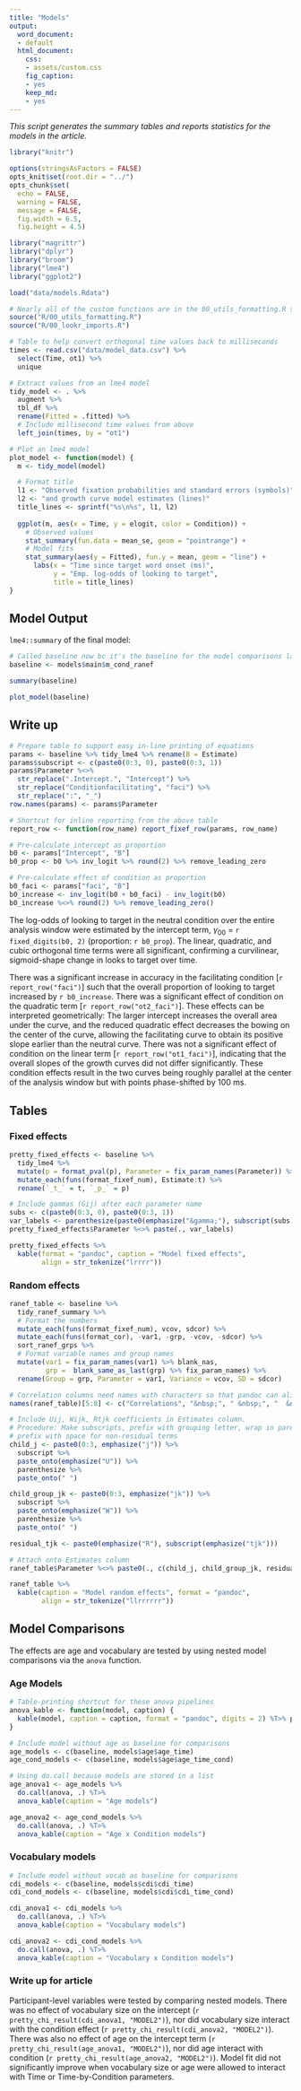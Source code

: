 ```yaml
---
title: "Models"
output:
  word_document:
  - default
  html_document:
    css:
    - assets/custom.css
    fig_caption:
    - yes
    keep_md:
    - yes
---
```


_This script generates the summary tables and reports statistics for the 
models in the article._

```r
library("knitr")

options(stringsAsFactors = FALSE)
opts_knit$set(root.dir = "../")
opts_chunk$set(
  echo = FALSE,
  warning = FALSE,
  message = FALSE,
  fig.width = 6.5,
  fig.height = 4.5)
```


```r
library("magrittr")
library("dplyr")
library("broom")
library("lme4")
library("ggplot2")

load("data/models.Rdata")

# Nearly all of the custom functions are in the 00_utils_formatting.R script
source("R/00_utils_formatting.R")
source("R/00_lookr_imports.R")

# Table to help convert orthogonal time values back to milliseconds
times <- read.csv("data/model_data.csv") %>% 
  select(Time, ot1) %>% 
  unique

# Extract values from an lme4 model
tidy_model <- . %>% 
  augment %>% 
  tbl_df %>% 
  rename(Fitted = .fitted) %>%
  # Include millisecond time values from above
  left_join(times, by = "ot1")

# Plot an lme4 model
plot_model <- function(model) {
  m <- tidy_model(model)

  # Format title
  l1 <- "Observed fixation probabilities and standard errors (symbols)"
  l2 <- "and growth curve model estimates (lines)"
  title_lines <- sprintf("%s\n%s", l1, l2)
  
  ggplot(m, aes(x = Time, y = elogit, color = Condition)) +
    # Observed values
    stat_summary(fun.data = mean_se, geom = "pointrange") +
    # Model fits
    stat_summary(aes(y = Fitted), fun.y = mean, geom = "line") +
      labs(x = "Time since target word onset (ms)",
           y = "Emp. log-odds of looking to target",
           title = title_lines)
}
```


## Model Output

`lme4::summary` of the final model:

```r
# Called baseline now bc it's the baseline for the model comparisons later
baseline <- models$main$m_cond_ranef

summary(baseline)
```

```r
plot_model(baseline)
```



## Write up

```r
# Prepare table to support easy in-line printing of equations
params <- baseline %>% tidy_lme4 %>% rename(B = Estimate)
params$subscript <- c(paste0(0:3, 0), paste0(0:3, 1))
params$Parameter %<>% 
  str_replace(".Intercept.", "Intercept") %>%
  str_replace("Conditionfacilitating", "faci") %>%
  str_replace(":", "_")
row.names(params) <- params$Parameter

# Shortcut for inline reporting from the above table
report_row <- function(row_name) report_fixef_row(params, row_name)

# Pre-calculate intercept as proportion
b0 <- params["Intercept", "B"]
b0_prop <- b0 %>% inv_logit %>% round(2) %>% remove_leading_zero

# Pre-calculate effect of condition as proportion
b0_faci <- params["faci", "B"]
b0_increase <- inv_logit(b0 + b0_faci) - inv_logit(b0)
b0_increase %<>% round(2) %>% remove_leading_zero()
```

The log-odds of looking to target in the neutral condition over the entire 
analysis window were estimated by the intercept term, 
_&gamma;_<sub>00</sub>&nbsp;=&nbsp;`r fixed_digits(b0, 2)` 
(proportion:&nbsp;`r b0_prop`). The linear, quadratic, and cubic orthogonal 
time terms were all significant, confirming a curvilinear, sigmoid-shape change 
in looks to target over time.

There was a significant increase in accuracy in the facilitating condition 
[`r report_row("faci")`] such that the overall proportion of looking to target 
increased by `r b0_increase`. There was a significant effect of condition on 
the quadratic term [`r report_row("ot2_faci")`]. These effects can be 
interpreted geometrically: The larger intercept increases the overall area 
under the curve, and the reduced quadratic effect decreases the bowing on the 
center of the curve, allowing the facilitating curve to obtain its positive 
slope earlier than the neutral curve. There was not a significant effect of 
condition on the linear term [`r report_row("ot1_faci")`], indicating that the 
overall slopes of the growth curves did not differ significantly. These 
condition effects result in the two curves being roughly parallel at the 
center of the analysis window but with points phase-shifted by 100 ms. 



## Tables

### Fixed effects

```r
pretty_fixed_effects <- baseline %>% 
  tidy_lme4 %>% 
  mutate(p = format_pval(p), Parameter = fix_param_names(Parameter)) %>% 
  mutate_each(funs(format_fixef_num), Estimate:t) %>% 
  rename(`_t_` = t, `_p_` = p)

# Include gammas (Gij) after each parameter name
subs <- c(paste0(0:3, 0), paste0(0:3, 1))
var_labels <- parenthesize(paste0(emphasize("&gamma;"), subscript(subs)))
pretty_fixed_effects$Parameter %<>% paste(., var_labels)

pretty_fixed_effects %>% 
  kable(format = "pandoc", caption = "Model fixed effects", 
        align = str_tokenize("lrrrr"))
```

### Random effects

```r
ranef_table <- baseline %>% 
  tidy_ranef_summary %>% 
  # Format the numbers
  mutate_each(funs(format_fixef_num), vcov, sdcor) %>%
  mutate_each(funs(format_cor), -var1, -grp, -vcov, -sdcor) %>%
  sort_ranef_grps %>%
  # Format variable names and group names
  mutate(var1 = fix_param_names(var1) %>% blank_nas,
         grp =  blank_same_as_last(grp) %>% fix_param_names) %>% 
  rename(Group = grp, Parameter = var1, Variance = vcov, SD = sdcor)

# Correlation columns need names with characters so that pandoc can align them
names(ranef_table)[5:8] <- c("Correlations", "&nbsp;", " &nbsp;", "  &nbsp;")

# Include Uij, Wijk, Rtjk coefficients in Estimates column. 
# Procedure: Make subscripts, prefix with grouping letter, wrap in parens,
# prefix with space for non-residual terms
child_j <- paste0(0:3, emphasize("j")) %>% 
  subscript %>% 
  paste_onto(emphasize("U")) %>% 
  parenthesize %>% 
  paste_onto(" ")

child_group_jk <- paste0(0:3, emphasize("jk")) %>% 
  subscript %>% 
  paste_onto(emphasize("W")) %>% 
  parenthesize %>% 
  paste_onto(" ")

residual_tjk <- paste0(emphasize("R"), subscript(emphasize("tjk")))

# Attach onto Estimates column
ranef_table$Parameter %<>% paste0(., c(child_j, child_group_jk, residual_tjk))

ranef_table %>% 
  kable(caption = "Model random effects", format = "pandoc", 
        align = str_tokenize("llrrrrrr"))
```



## Model Comparisons

The effects are age and vocabulary are tested by using nested model comparisons 
via the `anova` function. 


### Age Models

```r
# Table-printing shortcut for these anova pipelines
anova_kable <- function(model, caption) {
  kable(model, caption = caption, format = "pandoc", digits = 2) %T>% print
}

# Include model without age as baseline for comparisons
age_models <- c(baseline, models$age$age_time)
age_cond_models <- c(baseline, models$age$age_time_cond)

# Using do.call because models are stored in a list
age_anova1 <- age_models %>% 
  do.call(anova, .) %T>% 
  anova_kable(caption = "Age models")

age_anova2 <- age_cond_models %>% 
  do.call(anova, .) %T>% 
  anova_kable(caption = "Age x Condition models")
```


### Vocabulary models

```r
# Include model without vocab as baseline for comparisons
cdi_models <- c(baseline, models$cdi$cdi_time)
cdi_cond_models <- c(baseline, models$cdi$cdi_time_cond)

cdi_anova1 <- cdi_models %>% 
  do.call(anova, .) %T>% 
  anova_kable(caption = "Vocabulary models")

cdi_anova2 <- cdi_cond_models %>% 
  do.call(anova, .) %T>% 
  anova_kable(caption = "Vocabulary x Condition models")
```


### Write up for article

Participant-level variables were tested by comparing nested models. There was
no effect of vocabulary size on the intercept 
(`r pretty_chi_result(cdi_anova1, "MODEL2")`), nor did vocabulary size interact 
with the condition effect (`r pretty_chi_result(cdi_anova2, "MODEL2")`). 
There was also no effect of age on the intercept term 
(`r pretty_chi_result(age_anova1, "MODEL2")`), nor did age interact with 
condition (`r pretty_chi_result(age_anova2, "MODEL2")`). Model fit did not 
significantly improve when vocabulary size or age were allowed to interact with 
Time or Time-by-Condition parameters.
